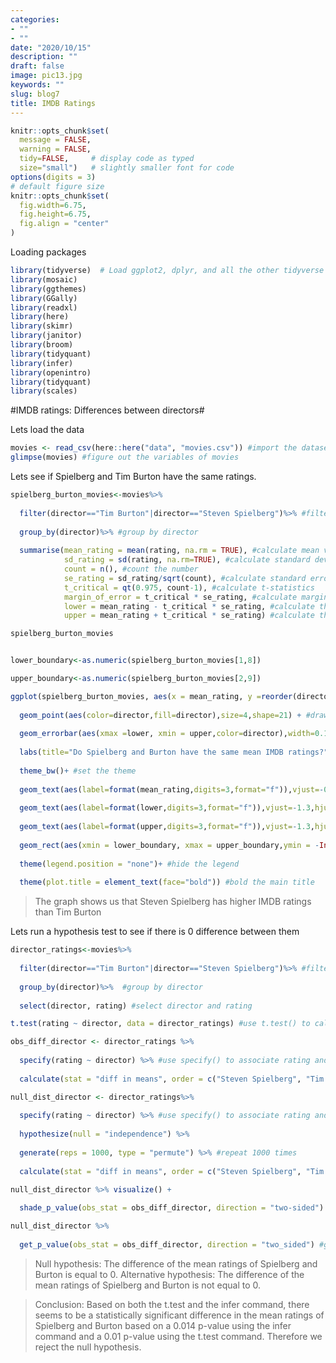 ```yaml
---
categories:
- ""
- ""
date: "2020/10/15"
description: ""
draft: false
image: pic13.jpg
keywords: ""
slug: blog7
title: IMDB Ratings
---
```



```r
knitr::opts_chunk$set(
  message = FALSE, 
  warning = FALSE, 
  tidy=FALSE,     # display code as typed
  size="small")   # slightly smaller font for code
options(digits = 3)
# default figure size
knitr::opts_chunk$set(
  fig.width=6.75, 
  fig.height=6.75,
  fig.align = "center"
)
```

Loading packages

```r
library(tidyverse)  # Load ggplot2, dplyr, and all the other tidyverse packages
library(mosaic)
library(ggthemes)
library(GGally)
library(readxl)
library(here)
library(skimr)
library(janitor)
library(broom)
library(tidyquant)
library(infer)
library(openintro)
library(tidyquant)
library(scales)
```


#IMDB ratings: Differences between directors#

Lets load the data

```r
movies <- read_csv(here::here("data", "movies.csv")) #import the dataset
glimpse(movies) #figure out the variables of movies
```


Lets see if Spielberg and Tim Burton have the same ratings.


```r
spielberg_burton_movies<-movies%>%
  
  filter(director=="Tim Burton"|director=="Steven Spielberg")%>% #filter by director called Tim Burton and Steven Spielberg
  
  group_by(director)%>% #group by director
  
  summarise(mean_rating = mean(rating, na.rm = TRUE), #calculate mean value
            sd_rating = sd(rating, na.rm=TRUE), #calculate standard deviation
            count = n(), #count the number
            se_rating = sd_rating/sqrt(count), #calculate standard error
            t_critical = qt(0.975, count-1), #calculate t-statistics
            margin_of_error = t_critical * se_rating, #calculate margin of error
            lower = mean_rating - t_critical * se_rating, #calculate the lower part of CI
            upper = mean_rating + t_critical * se_rating) #calculate the upper part of CI

spielberg_burton_movies 


lower_boundary<-as.numeric(spielberg_burton_movies[1,8])

upper_boundary<-as.numeric(spielberg_burton_movies[2,9])

ggplot(spielberg_burton_movies, aes(x = mean_rating, y =reorder(director,mean_rating)))+ #draw a new ggplot
  
  geom_point(aes(color=director,fill=director),size=4,shape=21) + #draw the point value colored and filled by director
  
  geom_errorbar(aes(xmax =lower, xmin = upper,color=director),width=0.1,size=1)+ #draw the error bar 
  
  labs(title="Do Spielberg and Burton have the same mean IMDB ratings?",subtitle="95% confidence intervals overlap",x="Mean IMDB Rating",y="")+ #add labs
  
  theme_bw()+ #set the theme
  
  geom_text(aes(label=format(mean_rating,digits=3,format="f")),vjust=-0.7,size=5)+ #add data label
  
  geom_text(aes(label=format(lower,digits=3,format="f")),vjust=-1.3,hjust=6)+ #add data label
  
  geom_text(aes(label=format(upper,digits=3,format="f")),vjust=-1.3,hjust=-6)+ #add data label
  
  geom_rect(aes(xmin = lower_boundary, xmax = upper_boundary,ymin = -Inf, ymax = +Inf), fill = "#D3D3D3", alpha = 0.5)+ #add the overlapped part
  
  theme(legend.position = "none")+ #hide the legend
  
  theme(plot.title = element_text(face="bold")) #bold the main title
```

> The graph shows us that Steven Spielberg has higher IMDB ratings than Tim Burton




Lets run a hypothesis test to see if there is 0 difference between them


```r
director_ratings<-movies%>%
  
  filter(director=="Tim Burton"|director=="Steven Spielberg")%>% #filter by director called Tim Burton and Steven Spielberg
  
  group_by(director)%>%  #group by director
  
  select(director, rating) #select director and rating 

t.test(rating ~ director, data = director_ratings) #use t.test() to calculate

obs_diff_director <- director_ratings %>%
  
  specify(rating ~ director) %>% #use specify() to associate rating and director
  
  calculate(stat = "diff in means", order = c("Steven Spielberg", "Tim Burton")) #calculate difference in means

null_dist_director <- director_ratings%>% 
  
  specify(rating ~ director) %>% #use specify() to associate rating and director
  
  hypothesize(null = "independence") %>% 
  
  generate(reps = 1000, type = "permute") %>% #repeat 1000 times
  
  calculate(stat = "diff in means", order = c("Steven Spielberg", "Tim Burton")) #calculate difference in means

null_dist_director %>% visualize() +
  
  shade_p_value(obs_stat = obs_diff_director, direction = "two-sided") #shape p_value

null_dist_director %>%
  
  get_p_value(obs_stat = obs_diff_director, direction = "two_sided") #get p_value

```


>Null hypothesis: The difference of the mean ratings of Spielberg and Burton is equal to 0.
Alternative hypothesis: The difference of the mean ratings of Spielberg and Burton is not equal to 0.


>Conclusion: Based on both the t.test and the infer command, there seems to be a statistically significant difference in the mean ratings of Spielberg and Burton based on a 0.014 p-value using the infer command and a 0.01 p-value using the t.test command. Therefore we reject the null hypothesis.


